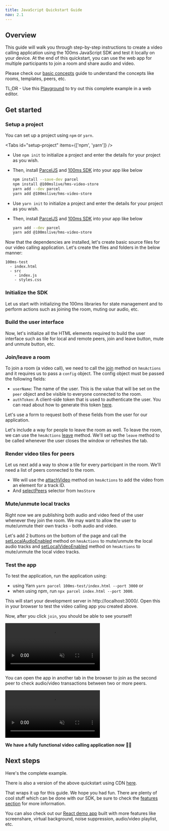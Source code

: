 ```yaml
---
title: JavaScript Quickstart Guide
nav: 2.1
---
```


## Overview

This guide will walk you through step-by-step instructions to create a video calling application using the 100ms JavaScript SDK and test it locally on your device. At the end of this quickstart, you can use the web app for multiple participants to join a room and share audio and video.

Please check our [basic concepts](/javascript/v2/foundation/basics) guide to understand the concepts like rooms, templates, peers, etc.

TL;DR - Use this [Playground](https://codesandbox.io/s/hms-js-quickstart-5rmes) to try out this complete example in a web editor.

<Codesandbox id="5rmes" />

## Get started

<StepsToc parentId="initialize-sdk-steps" descriptions={[]} />

<StepsContainer id="initialize-sdk-steps">

### Setup a project

You can set up a project using `npm` or `yarn`.

<Tabs id="setup-project" items={['npm', 'yarn']} />

<Tab id="setup-project-0">

-   Use `npm init` to initialize a project and enter the details for your project as you wish.
-   Then, install [ParcelJS](https://parceljs.org/getting-started/webapp/) and [100ms SDK](https://www.npmjs.com/package/@100mslive/hms-video-store) into your app like below

    ```bash section=InstallingTheDependencies sectionIndex=1
    npm install --save-dev parcel
    npm install @100mslive/hms-video-store
    yarn add --dev parcel
    yarn add @100mslive/hms-video-store
    ```

</Tab>

<Tab id="setup-project-1">

-   Use `yarn init` to initialize a project and enter the details for your project as you wish.
-   Then, install [ParcelJS](https://parceljs.org/getting-started/webapp/) and [100ms SDK](https://www.npmjs.com/package/@100mslive/hms-video-store) into your app like below

    ```bash section=InstallingTheDependencies sectionIndex=1
    yarn add --dev parcel
    yarn add @100mslive/hms-video-store
    ```

</Tab>

Now that the dependencies are installed, let's create basic source files for our video calling application. Let's create the files and folders in the below manner:

```
100ms-test
  - index.html
  - src
    - index.js
    - styles.css
```

### Initialize the SDK

Let us start with initializing the 100ms libraries for state management and to perform actions such as joining the room, muting our audio, etc.

### Build the user interface

Now, let's initialize all the HTML elements required to build the user interface such as tile for local and remote peers, join and leave button, mute and unmute button, etc.

### Join/leave a room

To join a room (a video call), we need to call the [join](/api-reference/javascript/v2/interfaces/HMSActions#join) method on `hmsActions` and it requires us to pass a `config` object.
The config object must be passed the following fields:

-   `userName`: The name of the user. This is the value that will be set on the `peer` object and be visible to everyone connected to the room.
-   `authToken`: A client-side token that is used to authenticate the user. You can read about how to generate this token [here](./token).

Let's use a form to request both of these fields from the user for our application.

Let's include a way for people to leave the room as well. To leave the room, we can use the `hmsActions` [leave](/api-reference/javascript/v2/interfaces/HMSActions#leave) method. We'll set up the `leave` method to be called whenever the user closes the window or refreshes the tab.

### Render video tiles for peers

Let us next add a way to show a tile for every participant in the room. We'll need a list of peers connected to the room.

-   We will use the [attachVideo](/api-reference/javascript/v2/interfaces/HMSActions#attach-video) method on `hmsActions` to add the video from an element for a track ID.
-   And [selectPeers](/api-reference/javascript/v2/home/content#select-peers) selector from `hmsStore`

### Mute/unmute local tracks

Right now we are publishing both audio and video feed of the user whenever they join the room.
We may want to allow the user to mute/unmute their own tracks - both audio and video.

Let's add 2 buttons on the bottom of the page and call the [setLocalAudioEnabled](/api-reference/javascript/v2/interfaces/HMSActions#set-local-audio-enabled) method on `hmsActions` to mute/unmute the local audio tracks and [setLocalVideoEnabled](/api-reference/javascript/v2/interfaces/HMSActions#set-local-video-enabled) method on `hmsActions` to mute/unmute the local video tracks.

### Test the app

To test the application, run the application using:

-   using Yarn `yarn parcel 100ms-test/index.html --port 3000` or
-   when using npm, run `npx parcel index.html --port 3000`.

This will start your development server in http://localhost:3000/. Open this in your browser to test the video calling app you created above.

Now, after you click `join`, you should be able to see yourself!

<video loop="true" autoplay="autoplay" controls="controls" id="vid" muted>
    <source src="/docs/guides/peer-1.mp4" type="video/mp4" />
</video>
<br />

You can open the app in another tab in the browser to join as the second peer to check audio/video transactions between two or more peers.

<video loop="true" autoplay="autoplay" controls="controls" id="vid" muted>
    <source src="/docs/guides/peer-2.mp4" type="video/mp4" />
</video>
<br />

**We have a fully functional video calling application now** 🎉🚀

</StepsContainer>

## Next steps

Here's the complete example.

<Codesandbox id="5rmes" />

There is also a version of the above quickstart using CDN [here](https://codepen.io/triptu/pen/dymxmoR?editors=0010).

That wraps it up for this guide. We hope you had fun. There are plenty of cool stuff which can be done with our SDK, be sure to check the [features section](/javascript/v2/features/integration) for more information.

You can also check out our [React demo app](https://github.com/100mslive/100ms-web) built with more features like screenshare, virtual background, noise suppression, audio/video playlist, etc.
